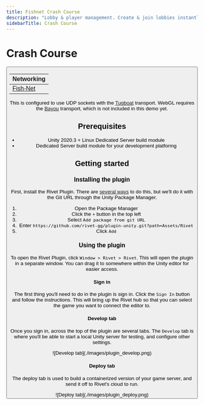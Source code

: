 ```yaml
---
title: Fishnet Crash Course
description: "Lobby & player management. Create & join lobbies instantly."
sidebarTitle: Crash Course
---
```


# Crash Course

<ButtonGroup>
  <Button
    href='https://github.com/rivet-gg/example-tanks-unity-fishnet'
    target='_blank'
    icon={faGithub}
    arrow='right'
    children='View on GitHub'
  />
</ButtonGroup>

| Networking                                           |
| ---------------------------------------------------- |
| [Fish-Net](https://fish-networking.gitbook.io/docs/) |

<WorkInProgress />


This is configured to use UDP sockets with the
[Tugboat](https://fish-networking.gitbook.io/docs/manual/components/transports/tugboat)
transport. WebGL requires the
[Bayou](https://fish-networking.gitbook.io/docs/manual/components/transports/bayou)
transport, which is not included in this demo yet.

## Prerequisites

- Unity 2020.3 + Linux Dedicated Server build module
- Dedicated Server build module for your development platformg

## Getting started

### Installing the plugin

First, install the Rivet Plugin. There are
[several ways](https://github.com/rivet-gg/plugin-unity?tab=readme-ov-file#-installation)
to do this, but we'll do it with the Git URL through the Unity Package Manager.

1. Open the Package Manager
2. Click the `+` button in the top left
3. Select `Add package from git URL`
4. Enter `https://github.com/rivet-gg/plugin-unity.git?path=Assets/Rivet`
5. Click `Add`

### Using the plugin

To open the Rivet Plugin, click `Window > Rivet > Rivet`. This will open the
plugin in a separate window. You can drag it to somewhere within the Unity
editor for easier access.

#### Sign in

The first thing you'll need to do in the plugin is sign in. Click the `Sign In`
button and follow the instructions. This will bring up the Rivet hub so that you
can select the game you want to connect the editor to.

#### Develop tab

Once you sign in, across the top of the plugin are several tabs. The `Develop`
tab is where you'll be able to start a local Unity server for testing, and
configure other settings.

<Frame>
![Develop tab](./images/plugin_develop.png)
</Frame>

#### Deploy tab

The deploy tab is used to build a containerized version of your game server, and
send it off to Rivet's cloud to run.

<Frame>
![Deploy tab](./images/plugin_deploy.png)
</Frame>
